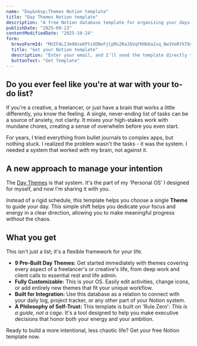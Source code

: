 ```yaml
---
name: "Day&nbsp;Themes Notion template"
title: "Day Themes Notion template"
description: "A free Notion database template for organizing your days around intention. A neurodivergent-friendly system for creatives and freelancers."
publishDate: "2025-09-23"
contentModifiedDate: "2025-10-24"
form:
  brevoFormId: "MUIFALI3m98zeKPtsXDNeFjCpMs2RaJQVqFKHb6a2sq_Nw3VeRYkT8suLzJwjO-AxZwv_4n1Ivg3aFu6Nfm1zFyRb7riL28QuQ1y0Iw9bIbE4rJdhHUNu1IH7z82DL6cFJBabfCVpRc9P7_mFLQSvVT9tRGUU2VUlw2JQV0WrRUMduzY7uLDJ2zVLLT-g1ZnH9EcwmDcMYVonCc4"
  title: "Get your Notion template"
  description: "Enter your email, and I'll send the template directly to your inbox."
  buttonText: "Get Template"
---
```


## Do you ever feel like you're at war with your to-do list?

If you're a creative, a freelancer, or just have a brain that works a little differently, you know the feeling. A single, never-ending list of tasks can be a source of anxiety, not clarity. It mixes your high-stakes work with mundane chores, creating a sense of overwhelm before you even start.

For years, I tried everything from bullet journals to complex apps, but nothing stuck. I realized the problem wasn't the tasks - it was the system. I needed a system that worked _with_ my brain, not against it.

## A new approach to manage your intention

The [Day Themes](/feed/5-day-themes-system/) is that system. It's the part of my 'Personal OS' I designed for myself, and now I'm sharing it with you.

Instead of a rigid schedule, this template helps you choose a single **Theme** to guide your day. This simple shift helps you dedicate your focus and energy in a clear direction, allowing you to make meaningful progress without the chaos.

## What you get

This isn't just a list; it's a flexible framework for your life.

- **9 Pre-Built Day Themes:** Get started immediately with themes covering every aspect of a freelancer's or creative's life, from deep work and client calls to essential rest and life admin.
- **Fully Customizable:** This is your OS. Easily edit activities, change icons, or add entirely new themes that fit your unique workflow.
- **Built for Integration:** Use this database as a relation to connect with your daily log, project tracker, or any other part of your Notion system.
- **A Philosophy of Self-Trust:** This template is built on 'Rule Zero': _This is a guide, not a cage_. It's a tool designed to help you make executive decisions that honor both your energy and your ambition.

Ready to build a more intentional, less chaotic life? Get your free Notion template now.
